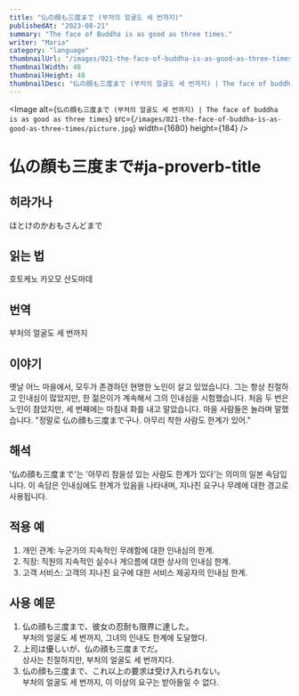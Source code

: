 ```yaml
---
title: "仏の顔も三度まで (부처의 얼굴도 세 번까지)"
publishedAt: "2023-08-21"
summary: "The face of Buddha is as good as three times."
writer: "Maria"
category: "language"
thumbnailUrl: "/images/021-the-face-of-buddha-is-as-good-as-three-times/picture.jpg"
thumbnailWidth: 48
thumbnailHeight: 48
thumbnailDesc: "仏の顔も三度まで (부처의 얼굴도 세 번까지) | The face of buddha is as good as three times"
---
```


<Image
  alt={`仏の顔も三度まで (부처의 얼굴도 세 번까지) | The face of buddha is as good as three times`}
  src={`/images/021-the-face-of-buddha-is-as-good-as-three-times/picture.jpg`}
  width={1680}
  height={184}
/>

# 仏の顔も三度まで#ja-proverb-title

## 히라가나

ほとけのかおもさんどまで

## 읽는 법

호토케노 카오모 산도마데

## 번역

부처의 얼굴도 세 번까지

## 이야기

옛날 어느 마을에서, 모두가 존경하던 현명한 노인이 살고 있었습니다. 그는 항상 친절하고 인내심이 많았지만, 한 젊은이가 계속해서 그의 인내심을 시험했습니다. 처음 두 번은 노인이 참았지만, 세 번째에는 마침내 화를 내고 말았습니다. 마을 사람들은 놀라며 말했습니다. "정말로 仏の顔も三度まで구나. 아무리 착한 사람도 한계가 있어."

## 해석

'仏の顔も三度まで'는 '아무리 참을성 있는 사람도 한계가 있다'는 의미의 일본 속담입니다. 이 속담은 인내심에도 한계가 있음을 나타내며, 지나친 요구나 무례에 대한 경고로 사용됩니다.

## 적용 예

1. 개인 관계: 누군가의 지속적인 무례함에 대한 인내심의 한계.
2. 직장: 직원의 지속적인 실수나 게으름에 대한 상사의 인내심 한계.
3. 고객 서비스: 고객의 지나친 요구에 대한 서비스 제공자의 인내심 한계.

## 사용 예문

1. 仏の顔も三度まで、彼女の忍耐も限界に達した。<br /> 부처의 얼굴도 세 번까지, 그녀의 인내도 한계에 도달했다.
2. 上司は優しいが、仏の顔も三度までだ。<br /> 상사는 친절하지만, 부처의 얼굴도 세 번까지다.
3. 仏の顔も三度まで、これ以上の要求は受け入れられない。<br /> 부처의 얼굴도 세 번까지, 이 이상의 요구는 받아들일 수 없다.
